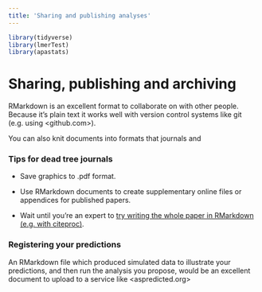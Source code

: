 ```yaml
---
title: 'Sharing and publishing analyses'
---
```


```r
library(tidyverse)
library(lmerTest)
library(apastats)
```



# Sharing, publishing and archiving {#sharing-and-publication}


RMarkdown is an excellent format to collaborate on with other people. Because it's plain text it works well with version control systems like git (e.g. using <github.com>).

You can also knit documents into formats that journals and 




### Tips for dead tree journals {- #publication}


- Save graphics to .pdf format. 

- Use RMarkdown documents to create supplementary online files or appendices for published papers. 

- Wait until you're an expert to [try writing the whole paper in RMarkdown (e.g. with citeproc)](https://kieranhealy.org/blog/archives/2014/01/23/plain-text/).



### Registering your predictions {- #register-predictions}

An RMarkdown file which produced simulated data to illustrate your predictions, and then run the analysis you propose, would be an excellent document to upload to a service like <aspredicted.org>





